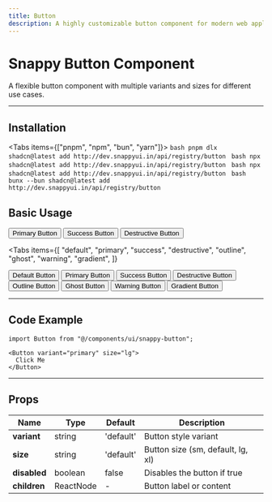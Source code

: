 ```yaml
---
title: Button
description: A highly customizable button component for modern web applications
---
```



# Snappy Button Component

A flexible button component with multiple variants and sizes for different use cases.

---

## Installation

<Tabs items={["pnpm", "npm", "bun", "yarn"]}>
  <Tab value="pnpm">
    ```bash
    pnpm dlx shadcn@latest add http://dev.snappyui.in/api/registry/button
    ```
  </Tab>
  <Tab value="npm">
    ```bash
    npx shadcn@latest add http://dev.snappyui.in/api/registry/button
    ```
  </Tab>
  <Tab value="yarn">
    ```bash
    npx shadcn@latest add http://dev.snappyui.in/api/registry/button
    ```
  </Tab>
  <Tab value="bun">
    ```bash
    bunx --bun shadcn@latest add http://dev.snappyui.in/api/registry/button
    ```
  </Tab>
</Tabs>

## Basic Usage

<div className="flex flex-col items-center justify-center mb-6 border-1 border-zinc-800 rounded-lg py-5">
  <div className="flex flex-col items-center gap-4">
    <Button variant="primary" size="lg">Primary Button</Button>
    <Button variant="success" size="default">Success Button</Button>
    <Button variant="destructive" size="sm">Destructive Button</Button>
  </div>

</div>

<Tabs
  items={[
    "default",
    "primary",
    "success",
    "destructive",
    "outline",
    "ghost",
    "warning",
    "gradient",
  ]}
>
  <Tab value="default">
    <Button variant="default">Default Button</Button>
  </Tab>
  <Tab value="primary">
    <Button variant="primary">Primary Button</Button>
  </Tab>
  <Tab value="success">
    <Button variant="success">Success Button</Button>
  </Tab>
  <Tab value="destructive">
    <Button variant="destructive">Destructive Button</Button>
  </Tab>
  <Tab value="outline">
    <Button variant="outline">Outline Button</Button>
  </Tab>
  <Tab value="ghost">
    <Button variant="ghost">Ghost Button</Button>
  </Tab>
  <Tab value="warning">
    <Button variant="warning">Warning Button</Button>
  </Tab>
  <Tab value="gradient">
    <Button variant="gradient">Gradient Button</Button>
  </Tab>
</Tabs>


---

## Code Example

```tsx
import Button from "@/components/ui/snappy-button";

<Button variant="primary" size="lg">
  Click Me
</Button>
```

---

## Props

| Name         | Type      | Default   | Description                       |
| ------------ | --------- | --------- | --------------------------------- |
| **variant**  | string    | 'default' | Button style variant              |
| **size**     | string    | 'default' | Button size (sm, default, lg, xl) |
| **disabled** | boolean   | false     | Disables the button if true       |
| **children** | ReactNode | -         | Button label or content           |
